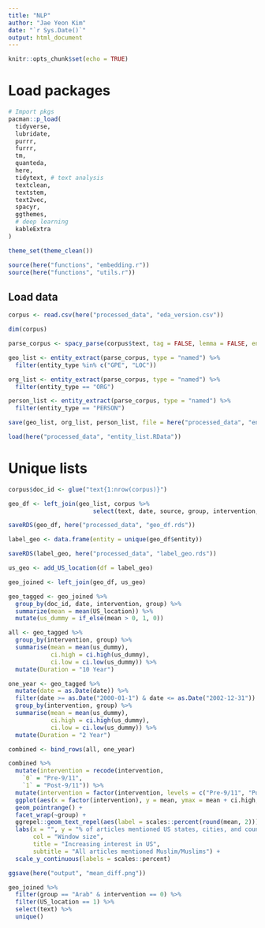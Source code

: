 ```yaml
---
title: "NLP"
author: "Jae Yeon Kim"
date: "`r Sys.Date()`"
output: html_document
---
```


```r
knitr::opts_chunk$set(echo = TRUE)
```

# Load packages 

```r
# Import pkgs
pacman::p_load(
  tidyverse,
  lubridate, 
  purrr,
  furrr,
  tm,
  quanteda, 
  here,
  tidytext, # text analysis 
  textclean,
  textstem, 
  text2vec, 
  spacyr, 
  ggthemes,
  # deep learning 
  kableExtra
)

theme_set(theme_clean())

source(here("functions", "embedding.r"))
source(here("functions", "utils.r"))
```


## Load data 

```r
corpus <- read.csv(here("processed_data", "eda_version.csv"))

dim(corpus)
```

```r
parse_corpus <- spacy_parse(corpus$text, tag = FALSE, lemma = FALSE, entity = TRUE, nounphrase = TRUE)

geo_list <- entity_extract(parse_corpus, type = "named") %>%
  filter(entity_type %in% c("GPE", "LOC"))

org_list <- entity_extract(parse_corpus, type = "named") %>%
  filter(entity_type == "ORG")

person_list <- entity_extract(parse_corpus, type = "named") %>%
  filter(entity_type == "PERSON")

save(geo_list, org_list, person_list, file = here("processed_data", "entity_list.RData"))
```

```r
load(here("processed_data", "entity_list.RData"))
```

# Unique lists 

```r
corpus$doc_id <- glue("text{1:nrow(corpus)}")

geo_df <- left_join(geo_list, corpus %>%
                        select(text, date, source, group, intervention, doc_id))

saveRDS(geo_df, here("processed_data", "geo_df.rds"))

label_geo <- data.frame(entity = unique(geo_df$entity))

saveRDS(label_geo, here("processed_data", "label_geo.rds"))
```

```r
us_geo <- add_US_location(df = label_geo)

geo_joined <- left_join(geo_df, us_geo)

geo_tagged <- geo_joined %>%
  group_by(doc_id, date, intervention, group) %>%
  summarize(mean = mean(US_location)) %>%
  mutate(us_dummy = if_else(mean > 0, 1, 0))
```

```r
all <- geo_tagged %>%
  group_by(intervention, group) %>%
  summarise(mean = mean(us_dummy),
            ci.high = ci.high(us_dummy),
            ci.low = ci.low(us_dummy)) %>%
  mutate(Duration = "10 Year")

one_year <- geo_tagged %>%
  mutate(date = as.Date(date)) %>%
  filter(date >= as.Date("2000-01-1") & date <= as.Date("2002-12-31")) %>%
  group_by(intervention, group) %>%
  summarise(mean = mean(us_dummy),
            ci.high = ci.high(us_dummy),
            ci.low = ci.low(us_dummy)) %>%
  mutate(Duration = "2 Year")

combined <- bind_rows(all, one_year)
```

```r
combined %>%
  mutate(intervention = recode(intervention, 
    `0` = "Pre-9/11",
    `1` = "Post-9/11")) %>%
  mutate(intervention = factor(intervention, levels = c("Pre-9/11", "Post-9/11"))) %>%
  ggplot(aes(x = factor(intervention), y = mean, ymax = mean + ci.high, ymin = mean - ci.low, col = Duration)) +
  geom_pointrange() +
  facet_wrap(~group) +
  ggrepel::geom_text_repel(aes(label = scales::percent(round(mean, 2)))) +
  labs(x = "", y = "% of articles mentioned US states, cities, and counties",
       col = "Window size",
       title = "Increasing interest in US",
       subtitle = "All articles mentioned Muslim/Muslims") +
  scale_y_continuous(labels = scales::percent)

ggsave(here("output", "mean_diff.png"))
```

```r
geo_joined %>%
  filter(group == "Arab" & intervention == 0) %>%
  filter(US_location == 1) %>%
  select(text) %>%
  unique()
```